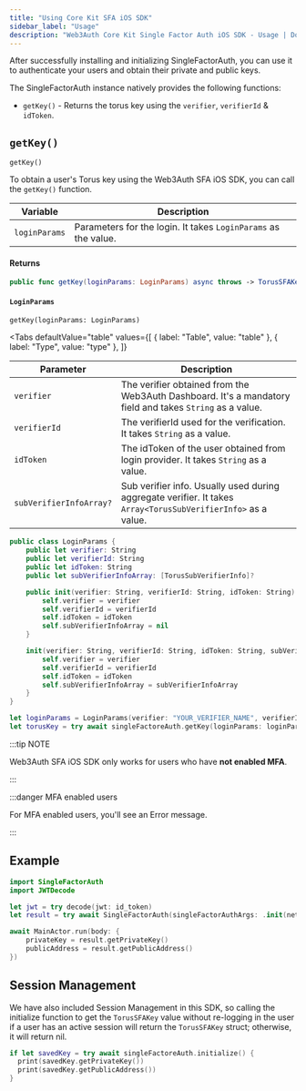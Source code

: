 ```yaml
---
title: "Using Core Kit SFA iOS SDK"
sidebar_label: "Usage"
description: "Web3Auth Core Kit Single Factor Auth iOS SDK - Usage | Documentation - Web3Auth"
---
```



After successfully installing and initializing SingleFactorAuth, you can use it to authenticate your
users and obtain their private and public keys.

The SingleFactorAuth instance natively provides the following functions:

- `getKey()` - Returns the torus key using the `verifier`, `verifierId` & `idToken`.

## `getKey()`

`getKey()`

To obtain a user's Torus key using the Web3Auth SFA iOS SDK, you can call the `getKey()` function.

| Variable      | Description                                                    |
| ------------- | -------------------------------------------------------------- |
| `loginParams` | Parameters for the login. It takes `LoginParams` as the value. |

#### Returns

```swift
public func getKey(loginParams: LoginParams) async throws -> TorusSFAKey
```

#### `LoginParams`

`getKey(loginParams: LoginParams)`

<Tabs
  defaultValue="table"
  values={[
    { label: "Table", value: "table" },
    { label: "Type", value: "type" },
  ]}
>

<TabItem value="table">

| Parameter               | Description                                                                                                   |
| ----------------------- | ------------------------------------------------------------------------------------------------------------- |
| `verifier`              | The verifier obtained from the Web3Auth Dashboard. It's a mandatory field and takes `String` as a value.      |
| `verifierId`            | The verifierId used for the verification. It takes `String` as a value.                                       |
| `idToken`               | The idToken of the user obtained from login provider. It takes `String` as a value.                           |
| `subVerifierInfoArray?` | Sub verifier info. Usually used during aggregate verifier. It takes `Array<TorusSubVerifierInfo>` as a value. |

</TabItem>

<TabItem value="type">

```swift
public class LoginParams {
    public let verifier: String
    public let verifierId: String
    public let idToken: String
    public let subVerifierInfoArray: [TorusSubVerifierInfo]?

    public init(verifier: String, verifierId: String, idToken: String) {
        self.verifier = verifier
        self.verifierId = verifierId
        self.idToken = idToken
        self.subVerifierInfoArray = nil
    }

    init(verifier: String, verifierId: String, idToken: String, subVerifierInfoArray: [TorusSubVerifierInfo]) {
        self.verifier = verifier
        self.verifierId = verifierId
        self.idToken = idToken
        self.subVerifierInfoArray = subVerifierInfoArray
    }
}

```

</TabItem>

</Tabs>

```swift title="Usage"
let loginParams = LoginParams(verifier: "YOUR_VERIFIER_NAME", verifierId: "YOUR_VERIFIER_ID", idToken: "YOUR_ID_TOKEN")
let torusKey = try await singleFactoreAuth.getKey(loginParams: loginParams)
```

:::tip NOTE

Web3Auth SFA iOS SDK only works for users who have **not enabled MFA**.

:::

:::danger MFA enabled users

For MFA enabled users, you'll see an Error message.

:::

## Example

```swift
import SingleFactorAuth
import JWTDecode

let jwt = try decode(jwt: id_token)
let result = try await SingleFactorAuth(singleFactorAuthArgs: .init(network: .CYAN)).getKey(loginParams: .init(verifier: "web3auth-firebase-examples", verifierId: jwt.subject ?? "YOUR_VERIFIER_ID", idToken: id_token))

await MainActor.run(body: {
    privateKey = result.getPrivateKey()
    publicAddress = result.getPublicAddress()
})
```

## Session Management

We have also included Session Management in this SDK, so calling the initialize function to get the
`TorusSFAKey` value without re-logging in the user if a user has an active session will return the
`TorusSFAKey` struct; otherwise, it will return nil.

```swift
if let savedKey = try await singleFactoreAuth.initialize() {
  print(savedKey.getPrivateKey())
  print(savedKey.getPublicAddress())
}
```
